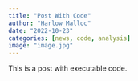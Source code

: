```yaml
---
title: "Post With Code"
author: "Harlow Malloc"
date: "2022-10-23"
categories: [news, code, analysis]
image: "image.jpg"
---
```


This is a post with executable code.
